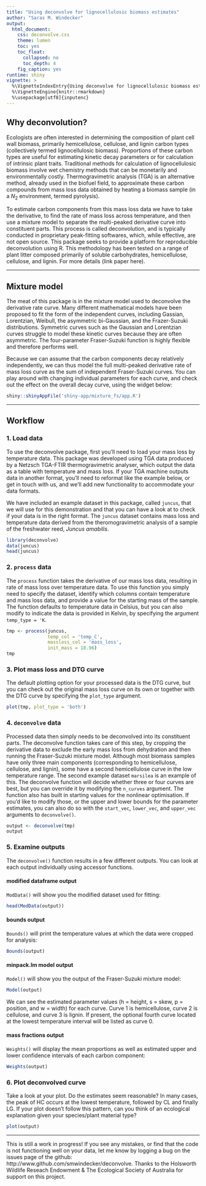 ```yaml
---
title: "Using deconvolve for lignocellulosic biomass estimates"
author: "Saras M. Windecker"
output:
  html_document:
    css: deconvolve.css
    theme: lumen
    toc: yes
    toc_float:
      collapsed: no
      toc_depth: 4
    fig_caption: yes
runtime: shiny
vignette: >
  %\VignetteIndexEntry{Using deconvolve for lignocellulosic biomass estimates}
  %\VignetteEngine{knitr::rmarkdown}
  %\usepackage[utf8]{inputenc}
---
```


## Why deconvolution?

Ecologists are often interested in determining the composition of plant cell wall biomass, primarily hemicellulose, cellulose, and lignin carbon types (collectively termed lignocellulosic biomass). Proportions of these carbon types are useful for estimating kinetic decay parameters or for calculation of intrinsic plant traits. Traditional methods for calculation of lignocellulosic biomass involve wet chemistry methods that can be monetarily and environmentally costly. Thermogravimetric analysis (TGA) is an alternative method, already used in the biofuel field, to approximate these carbon compounds from mass loss data obtained by heating a biomass sample (in a $N_2$ environment, termed pyrolysis). 

To estimate carbon components from this mass loss data we have to take the derivative, to find the rate of mass loss across temperature, and then use a mixture model to separate the multi-peaked derivative curve into constituent parts. This process is called deconvolution, and is typically conducted in proprietary peak-fitting softwares, which, while effective, are not open source. This package seeks to provide a platform for reproducible deconvolution using R. This methodology has been tested on a range of plant litter composed primarily of soluble carbohydrates, hemicellulose, cellulose, and lignin. For more details (link paper here). 

<hr>

## Mixture model

The meat of this package is in the mixture model used to deconvolve the derivative rate curve. Many different mathematical models have been proposed to fit the form of the independent curves, including Gassian, Lorentzian, Weibull, the asymmetric bi-Gaussian, and the Frazer-Suzuki distributions. Symmetric curves such as the Gaussian and Lorentzian curves struggle to model these kinetic curves because they are often asymmetric. The four-parameter Fraser-Suzuki function is highly flexible and therefore performs well. 

\begin{equation}
\frac{d\alpha_i}{dT} = h_i\ exp\bigg\{-\frac{ln2}{s_i^2}\Big[ln\Big(1 + 2s_i \frac{T - p_i}{w_i}\Big)\Big]^2\bigg\}
\end{equation}

Because we can assume that the carbon components decay relatively independently, we can thus model the full multi-peaked derivative rate of mass loss curve as the sum of independent Fraser-Suzuki curves. You can play around with changing individual parameters for each curve, and check out the effect on the overall decay curve, using the widget below:

```r
shiny::shinyAppFile('shiny-app/mixture_fs/app.R')
```

<hr>

## Workflow

### 1. Load data

To use the deconvolve package, first you'll need to load your mass loss by temperature data. This package was developed using TGA data produced by a Netzsch TGA-FTIR thermogravimetric analyser, which output the data as a table with temperature and mass loss. If your TGA machine outputs data in another format, you'll need to reformat like the example below, or get in touch with us, and we'll add new functionality to accommodate your data formats. 

We have included an example dataset in this package, called `juncus`, that we will use for this demonstration and that you can have a look at to check if your data is in the right format. The `juncus` dataset contains mass loss and temperature data derived from the theromogravimetric analysis of a sample of the freshwater reed, *Juncus amabilis*. 

``` r
library(deconvolve)
data(juncus)
head(juncus)
```

### 2. `process` data

The `process` function takes the derivative of our mass loss data, resulting in rate of mass loss over temperature data. To use this function you simply need to specify the dataset, identify which columns contain temperature and mass loss data, and provide a value for the starting mass of the sample. The function defaults to temperature data in Celsius, but you can also modify to indicate the data is provided in Kelvin, by specifying the argument `temp_type = 'K`. 

```r
tmp <- process(juncus, 
               temp_col = 'temp_C', 
               massloss_col = 'mass_loss', 
               init_mass = 18.96)
tmp
```

### 3. Plot mass loss and DTG curve

The default plotting option for your processed data is the DTG curve, but you can check out the original mass loss curve on its own or together with the DTG curve by specifying the `plot_type` argument. 

```r
plot(tmp, plot_type = 'both')
```

### 4. `deconvolve` data

Processed data then simply needs to be deconvolved into its constituent parts. The deconvolve function takes care of this step, by cropping the derivative data to exclude the early mass loss from dehydration and then running the Fraser-Suzuki mixture model. Although most biomass samples have only three main components (corresponding to hemicellulose, cellulose, and lignin), some have a second hemicellulose curve in the low temperature range. The second example dataset `marsilea` is an example of this. The deconvolve function will decide whether three or four curves are best, but you can override it by modifying the `n_curves` argument. The function also has built in starting values for the nonlinear optimisation. If you'd like to modify those, or the upper and lower bounds for the parameter estimates, you can also do so with the `start_vec`, `lower_vec`, and `upper_vec` arguments to `deconvolve()`. 

```r
output <- deconvolve(tmp)
output
```

### 5. Examine outputs
The `deconvolve()` function results in a few different outputs. You can look at each output individually using accessor functions.

#### modified dataframe output
`ModData()` will show you the modified dataset used for fitting:
```r
head(ModData(output))
```

#### bounds output
`Bounds()` will print the temperature values at which the data were cropped for analysis:
```r
Bounds(output)
```

#### minpack.lm model output
`Model()` will show you the output of the Fraser-Suzuki mixture model: 
```r
Model(output)
```
We can see the estimated parameter values (h = height, s = skew, p = position, and w = width) for each curve. Curve 1 is hemicellulose, curve 2 is cellulose, and curve 3 is lignin. If present, the optional fourth curve located at the lowest temperature interval will be listed as curve 0.

#### mass fractions output
`Weights()` will display the mean proportions as well as estimated upper and lower confidence intervals of each carbon component:
```r
Weights(output)
```

### 6. Plot deconvolved curve
Take a look at your plot. Do the estimates seem reasonable? In many cases, the peak of HC occurs at the lowest temperature, followed by CL and finally LG. If your plot doesn't follow this pattern, can you think of an ecological explanation given your species/plant material type?

```r
plot(output)
```

<hr>

This is still a work in progress! If you see any mistakes, or find that the code is not functioning well on your data, let me know by logging a bug on the issues page of the github: http://www.github.com/smwindecker/deconvolve. Thanks to the Holsworth Wildlife Reseach Endowment & The Ecological Society of Australia for support on this project. 

